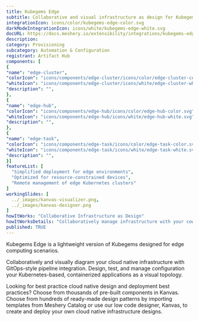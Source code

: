 ```yaml
---
title: Kubegems Edge
subtitle: Collaborative and visual infrastructure as design for Kubegems Edge
integrationIcon: icons/color/kubegems-edge-color.svg
darkModeIntegrationIcon: icons/white/kubegems-edge-white.svg
docURL: https://docs.meshery.io/extensibility/integrations/kubegems-edge
description: 
category: Provisioning
subcategory: Automation & Configuration
registrant: Artifact Hub
components: [
{
"name": "edge-cluster",
"colorIcon": "icons/components/edge-cluster/icons/color/edge-cluster-color.svg",
"whiteIcon": "icons/components/edge-cluster/icons/white/edge-cluster-white.svg",
"description": "",
},
{
"name": "edge-hub",
"colorIcon": "icons/components/edge-hub/icons/color/edge-hub-color.svg",
"whiteIcon": "icons/components/edge-hub/icons/white/edge-hub-white.svg",
"description": "",
},
{
"name": "edge-task",
"colorIcon": "icons/components/edge-task/icons/color/edge-task-color.svg",
"whiteIcon": "icons/components/edge-task/icons/white/edge-task-white.svg",
"description": "",
}]
featureList: [
  "Simplified deployment for edge environments",
  "Optimized for resource-constrained devices",
  "Remote management of edge Kubernetes clusters"
]
workingSlides: [
  ../_images/kanvas-visualizer.png,
  ../_images/kanvas-designer.png
]
howItWorks: "Collaborative Infrastructure as Design"
howItWorksDetails: "Collaboratively manage infrastructure with your coworkers synchronously sharing the same designs."
published: TRUE
---
```

<p>
Kubegems Edge is a lightweight version of Kubegems designed for edge computing scenarios.
</p>
<p>
    Collaboratively and visually diagram your cloud native infrastructure with GitOps-style pipeline integration. Design, test, and manage configuration your Kubernetes-based, containerized applications as a visual topology.
</p>
<p>
    Looking for best practice cloud native design and deployment best practices? Choose from thousands of pre-built components in Kanvas. Choose from hundreds of ready-made design patterns by importing templates from Meshery Catalog or use our low code designer, Kanvas, to create and deploy your own cloud native infrastructure designs.
</p>
